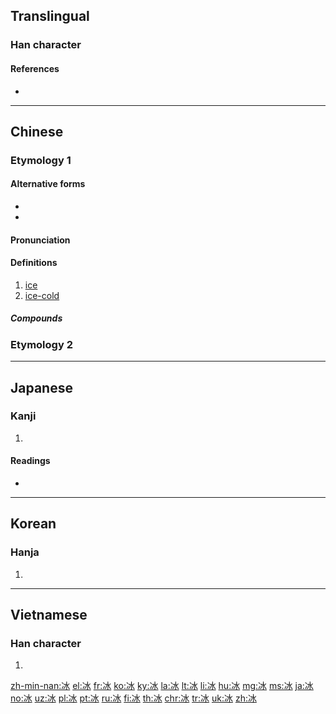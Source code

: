 {{also|氷}}
==Translingual==

===Han character===
{{Han char|rn=15|rad=冫|as=04|sn=6|four=32130|canj=IME|ids=⿰冫水}}

====References====
* {{Han ref|kx=0131.240|dkj=01612|dj=0294.150|hdz=10295.090|uh=51B0|ud=20912|bh=A642|bd=42562}}

----

==Chinese==
{{zh-forms}}

===Etymology 1===

====Alternative forms====
* {{zh-l|仌}}
* {{zh-l|氷}}

====Pronunciation====
{{zh-pron
|m=bīng
|c=bing1
|h=pfs=pên
|md=bĭng
|mn=peng
|w=1pin
|mc=y
|oc=y
|cat=n
}}

====Definitions====
{{zh-hanzi}}

# [[ice]]
# [[ice-cold]]

=====Compounds=====
{{der5
|{{zh-l|愛玉冰}}
|{{zh-l|冰坝}}
|{{zh-l|冰棒}}
|{{zh-l|冰雹}}
|{{zh-l|冰茶}}
|{{zh-l|冰碴儿}}
|{{zh-l|冰场}}
|{{zh-l|冰车}}
|{{zh-l|冰川|bīngchuān}}
|{{zh-l|冰川期}}
|{{zh-l|冰船}}
|{{zh-l|冰床}}
|{{zh-l|冰镩}}
|{{zh-l|冰袋}}
|{{zh-l|冰刀}}
|{{zh-l|冰岛|Bīngdǎo}}
|{{zh-l|冰道}}
|{{zh-l|冰灯}}
|{{zh-l|冰点}}
|{{zh-l|冰雕}}
|{{zh-l|冰冻}}
|{{zh-l|冰凍三尺，非一日之寒/冰冻三尺，非一日之寒}}
|{{zh-l|冰斗}}
|{{zh-l|冰毒}}
|{{zh-l|冰帆}}
|{{zh-l|冰封}}
|{{zh-l|冰峰}}
|{{zh-l|冰糕|bīnggāo}}
|{{zh-l|冰镐}}
|{{zh-l|冰挂}}
|{{zh-l|冰挂儿}}
|{{zh-l|冰柜}}
|{{zh-l|冰棍儿}}
|{{zh-l|冰海}}
|{{zh-l|冰河}}
|{{zh-l|冰河时代}}
|{{zh-l|冰花}}
|{{zh-l|冰肌玉骨}}
|{{zh-l|冰激凌}}
|{{zh-l|冰架}}
|{{zh-l|冰鉴}}
|{{zh-l|冰窖}}
|{{zh-l|冰晶}}
|{{zh-l|冰晶石}}
|{{zh-l|冰景}}
|{{zh-l|冰块}}, {{zh-l|冰块儿}}
|{{zh-l|冰冷}}
|{{zh-l|冰凉}}
|{{zh-l|冰凌}}
|{{zh-l|冰溜}}
|{{zh-l|冰轮}}
|{{zh-l|冰囊}}
|{{zh-l|冰排}}
|{{zh-l|冰排子}}
|{{zh-l|冰盆景}}, {{zh-l|冰盆景儿}}
|{{zh-l|冰片}}
|{{zh-l|冰瓶}}
|{{zh-l|冰瀑}}
|{{zh-l|冰期}}
|{{zh-l|冰淇淋|bīngqílín}}
|{{zh-l|冰橇}}
|{{zh-l|冰清玉洁}}
|{{zh-l|冰球|bīngqiú}}
|{{zh-l|冰人}}
|{{zh-l|冰山|bīngshān}}
|{{zh-l|冰上运动}}
|{{zh-l|冰蚀}}
|{{zh-l|冰释}}
|{{zh-l|冰霜}}
|{{zh-l|冰水}}
|{{zh-l|冰坛}}
|{{zh-l|冰炭}}
|{{zh-l|冰糖}}
|{{zh-l|冰糖葫芦}}
|{{zh-l|冰天雪地}}
|{{zh-l|冰天雪窖}}
|{{zh-l|冰坨}}
|{{zh-l|冰箱}}
|{{zh-l|冰消瓦解}}
|{{zh-l|冰鞋}}
|{{zh-l|冰心}}
|{{zh-l|冰雪}}
|{{zh-l|冰雪聪明}}
|{{zh-l|冰镇}}
|{{zh-l|冰柱|bīngzhù}}
|{{zh-l|冰砖}}
|{{zh-l|冰锥}}, {{zh-l|冰锥子}}
|{{zh-l|滑冰|huábīng}}
|{{zh-l|溜冰|liūbīng}}
|{{zh-l|芋冰|yùbīng}}
|{{zh-l|芋仔冰|yùzǎibīng}}
}}

===Etymology 2===
{{zh-see|凝|a}}

----

==Japanese==

===Kanji===
{{ja-kanji|grade=|rs=冫04}}

# {{defn|lang=ja|sort=冫04}}

====Readings====
* {{ja-readings|goon=[[ひょう]] (hyō)|kanon=[[ひょう]] (hyō)|kun=[[こおり]] (koori), [[ひ]] (hi)}}

----

==Korean==

===Hanja===
{{ko-hanja|hangeul=빙|rv=bing|mr=ping}}

# {{defn|lang=ko|sort=冫04}}

----

==Vietnamese==

===Han character===
{{vi-hantu|[[băng]], [[bâng]], [[phăng]], [[bưng]], [[văng]]|rs=冫04}}

# {{defn|lang=vi|sort=冫04}}

[[zh-min-nan:冰]]
[[el:冰]]
[[fr:冰]]
[[ko:冰]]
[[ky:冰]]
[[la:冰]]
[[lt:冰]]
[[li:冰]]
[[hu:冰]]
[[mg:冰]]
[[ms:冰]]
[[ja:冰]]
[[no:冰]]
[[uz:冰]]
[[pl:冰]]
[[pt:冰]]
[[ru:冰]]
[[fi:冰]]
[[th:冰]]
[[chr:冰]]
[[tr:冰]]
[[uk:冰]]
[[zh:冰]]